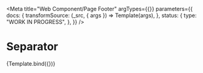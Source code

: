 <!--
@license EUPL-1.2
Copyright (c) 2021 Robbert Broersma
-->


<Meta
  title="Web Component/Page Footer"
  argTypes={{}}
  parameters={{
    docs: {
      transformSource: (_src, { args }) => Template(args),
    },
    status: {
      type: "WORK IN PROGRESS",
    },
  }}
/>

# Separator

<Canvas>
  <Story
    name="Page Footer"
    args={{
      content: "",
    }}
  >
    {Template.bind({})}
  </Story>
</Canvas>

<ArgsTable story="Page Footer" />
